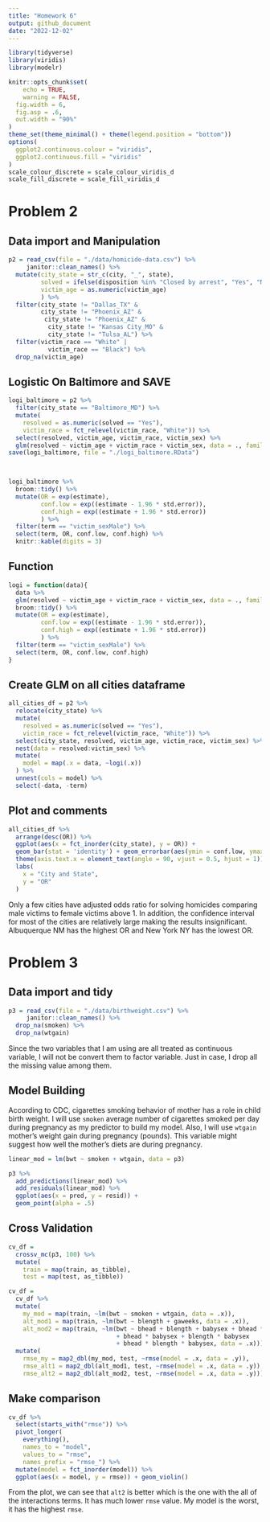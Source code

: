 ```yaml
---
title: "Homework 6"
output: github_document
date: "2022-12-02"
---
```


```r
library(tidyverse)
library(viridis)
library(modelr)

knitr::opts_chunk$set(
	echo = TRUE,
	warning = FALSE,
  fig.width = 6,
  fig.asp = .6,
  out.width = "90%"
)
theme_set(theme_minimal() + theme(legend.position = "bottom"))
options(
  ggplot2.continuous.colour = "viridis",
  ggplot2.continuous.fill = "viridis"
)
scale_colour_discrete = scale_colour_viridis_d
scale_fill_discrete = scale_fill_viridis_d
```

# Problem 2

## Data import and Manipulation
```r
p2 = read_csv(file = "./data/homicide-data.csv") %>% 
     janitor::clean_names() %>% 
  mutate(city_state = str_c(city, "_", state),
         solved = ifelse(disposition %in% "Closed by arrest", "Yes", "No"),
         victim_age = as.numeric(victim_age)
         ) %>% 
  filter(city_state != "Dallas_TX" &
         city_state != "Phoenix_AZ" &
          city_state != "Phoenix_AZ" &
           city_state != "Kansas City_MO" &
           city_state != "Tulsa_AL") %>% 
  filter(victim_race == "White" |
           victim_race == "Black") %>%
  drop_na(victim_age)
```

## Logistic On Baltimore and SAVE
```r
logi_baltimore = p2 %>% 
  filter(city_state == "Baltimore_MD") %>% 
  mutate(
    resolved = as.numeric(solved == "Yes"),
    victim_race = fct_relevel(victim_race, "White")) %>% 
  select(resolved, victim_age, victim_race, victim_sex) %>% 
  glm(resolved ~ victim_age + victim_race + victim_sex, data = ., family = binomial()) 
save(logi_baltimore, file = "./logi_baltimore.RData")


 
logi_baltimore %>% 
  broom::tidy() %>% 
  mutate(OR = exp(estimate),
         conf.low = exp((estimate - 1.96 * std.error)),
         conf.high = exp((estimate + 1.96 * std.error))
         ) %>%
  filter(term == "victim_sexMale") %>% 
  select(term, OR, conf.low, conf.high) %>% 
  knitr::kable(digits = 3)
```

## Function
```r
logi = function(data){
  data %>% 
  glm(resolved ~ victim_age + victim_race + victim_sex, data = ., family = binomial()) %>% 
  broom::tidy() %>% 
  mutate(OR = exp(estimate),
         conf.low = exp((estimate - 1.96 * std.error)),
         conf.high = exp((estimate + 1.96 * std.error))
         ) %>%
  filter(term == "victim_sexMale") %>% 
  select(term, OR, conf.low, conf.high) 
}
```

## Create GLM on all cities dataframe
```r
all_cities_df = p2 %>% 
  relocate(city_state) %>% 
  mutate(
    resolved = as.numeric(solved == "Yes"),
    victim_race = fct_relevel(victim_race, "White")) %>% 
  select(city_state, resolved, victim_age, victim_race, victim_sex) %>% 
  nest(data = resolved:victim_sex) %>% 
  mutate(
    model = map(.x = data, ~logi(.x))
  ) %>% 
  unnest(cols = model) %>% 
  select(-data, -term)
```

## Plot and comments
```r
all_cities_df %>%
  arrange(desc(OR)) %>% 
  ggplot(aes(x = fct_inorder(city_state), y = OR)) + 
  geom_bar(stat = 'identity') + geom_errorbar(aes(ymin = conf.low, ymax = conf.high)) + 
  theme(axis.text.x = element_text(angle = 90, vjust = 0.5, hjust = 1)) +
  labs(
    x = "City and State",
    y = "OR"
  ) 
```

Only a few cities have adjusted odds ratio for solving homicides comparing male victims to female victims above 1. In addition, the confidence interval for most of the cities are relatively large making the results insignificant. Albuquerque NM has the highest OR and New York NY has the lowest OR. 

# Problem 3

## Data import and tidy
```r
p3 = read_csv(file = "./data/birthweight.csv") %>% 
     janitor::clean_names() %>%
  drop_na(smoken) %>% 
  drop_na(wtgain)
```
Since the two variables that I am using are all treated as continuous variable, I will not be convert them to factor variable. Just in case, I drop all the missing value among them.  

## Model Building 
According to CDC, cigarettes smoking behavior of mother has a role in child birth weight. I will use `smoken` average number of cigarettes smoked per day during pregnancy as my predictor to build my model. Also, I will use `wtgain` mother’s weight gain during pregnancy (pounds). This variable might suggest how well the mother's diets are during pregnancy. 
```r
linear_mod = lm(bwt ~ smoken + wtgain, data = p3)

p3 %>% 
  add_predictions(linear_mod) %>% 
  add_residuals(linear_mod) %>% 
  ggplot(aes(x = pred, y = resid)) + 
  geom_point(alpha = .5)
```

## Cross Validation
```r
cv_df =
  crossv_mc(p3, 100) %>% 
  mutate(
    train = map(train, as_tibble),
    test = map(test, as_tibble))

cv_df = 
  cv_df %>% 
  mutate(
    my_mod = map(train, ~lm(bwt ~ smoken + wtgain, data = .x)),
    alt_mod1 = map(train, ~lm(bwt ~ blength + gaweeks, data = .x)),
    alt_mod2 = map(train, ~lm(bwt ~ bhead + blength + babysex + bhead * blength
                              + bhead * babysex + blength * babysex
                              + bhead * blength * babysex, data = .x))) %>% 
  mutate(
    rmse_my = map2_dbl(my_mod, test, ~rmse(model = .x, data = .y)),
    rmse_alt1 = map2_dbl(alt_mod1, test, ~rmse(model = .x, data = .y)),
    rmse_alt2 = map2_dbl(alt_mod2, test, ~rmse(model = .x, data = .y)))

```

## Make comparison
```r
cv_df %>% 
  select(starts_with("rmse")) %>% 
  pivot_longer(
    everything(),
    names_to = "model", 
    values_to = "rmse",
    names_prefix = "rmse_") %>% 
  mutate(model = fct_inorder(model)) %>% 
  ggplot(aes(x = model, y = rmse)) + geom_violin()
```

From the plot, we can see that `alt2` is better which is the one with the all of the interactions terms. It has much lower `rmse` value. My model is the worst, it has the highest `rmse`.


